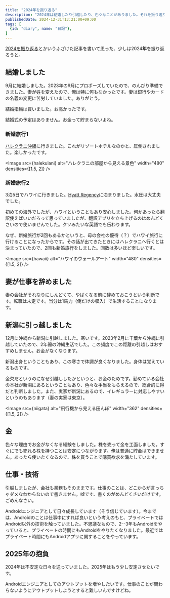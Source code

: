 ```yaml
---
title: "2024年を振り返る"
description: "2024年は結婚したり引越したり、色々なことがありました。それを振り返ります。"
publishedDate: 2024-12-31T13:21:00+09:00
tags: [
  {id: "diary", name: "日記"},
]
---
```


[2024を振り返る](/posts/number-2024/)とかいうふざけた記事を書いて思った、少しは2024**年**を振り返ろうと。

## 結婚しました

9月に結婚しました。2023年の9月にプロポーズしていたので、のんびり準備できました。妻が姓を変えたので、俺は特に何もなかったです。妻は銀行やカードの名義の変更に苦労していました。ありがとう。

結婚指輪は買いました。お高かったです。

結婚式の予定はありません。お金って貯まらないよね。

### 新婚旅行1

[ハレクラニ沖縄](https://www.okinawa.halekulani.com/)に行きました。これがリゾートホテルなのかと、圧倒されました。楽しかったです。

<Image src={halekulani} alt="ハレクラニの部屋から見える景色" width="480" densities={[1.5, 2]} />

### 新婚旅行2

3泊5日でハワイに行きました。[Hyatt Regency](https://www.hyatt.com/hyatt-regency/en-US/hnlrw-hyatt-regency-waikiki-beach-resort-and-spa)に泊まりました。水圧は大丈夫でした。

初めての海外でしたが、ハワイということもあり安心しました。何かあったら翻訳使えばいいだろって思っていましたが、翻訳アプリを立ち上げるのはめんどくさいので使いませんでした。クソみたいな英語でも伝わります。

なぜ、新婚旅行が2回もあるかというと、母の会社の優待（？）でハワイ旅行に行けることになったからです。その話が出てきたときにはハレクラニへ行くとは決まっていたので、2回も新婚旅行をしました。回数は多いほど楽しいです。

<Image src={hawaii} alt="ハワイのウォールアート" width="480" densities={[1.5, 2]} />

## 妻が仕事を辞めました

妻の会社がそれなりにしんどくて、やばくなる前に辞めておこうという判断です。転職は未定です。当分は1馬力（俺だけの収入）で生活することになります。

## 新潟に引っ越しました

12月に沖縄から新潟に引越しました。寒いです。2023年2月に千葉から沖縄に引越していたので、2年弱の沖縄生活でした。この頻度でこの距離の引越しはおすすめしません。お金がなくなります。

新潟出身ということもあり、この寒さで体調が良くなりました。身体は覚えているものです。

金欠だというのになぜ引越ししたかというと、お金のためです。勤めている会社の本社が新潟にあるということもあり、色々な手当をもらえるので、総合的に得だと判断しました。また、実家が新潟にあるので、イレギュラーに対応しやすいというのもあります（妻の実家は東京）。

<Image src={niigata} alt="飛行機から見える田んぼ" width="362" densities={[1.5, 2]} />

## 金

色々な理由でお金がなくなる経験をしました。株を売って金を工面しました。すぐにでも売れる株を持つことは安定につながります。俺は普通に貯金はできません。あったら使いたくなるので、株を買うことで購買欲求を満たしています。

## 仕事・技術

引越しましたが、会社も業務もそのままです。仕事のことは、どこからが言っちゃダメなわからないので書きません。嘘です、書くのがめんどくさいだけです。ごめんなさい。

Androidエンジニアとして日々成長しています（そう信じています）。今までは、Androidのことは仕事中にすれば良いという考えのもと、プライベートではAndroid以外の技術を触っていました。不思議なもので、2--3年もAndroidをやっていると、プライベートの時間にもAndroidをやりたくなりました。最近ではプライベート時間にもAndroidアプリに関することをやっています。

## 2025年の抱負

2024年は不安定な日々を送っていました。2025年はもう少し安定させたいです。

Androidエンジニアとしてのアウトプットを増やしたいです。仕事のことが関わらないようにアウトプットしようとすると難しいんですけどね。
